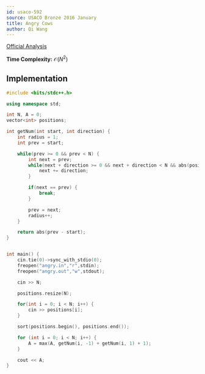 ```yaml
---
id: usaco-592
source: USACO Bronze 2016 January
title: Angry Cows
author: Qi Wang
---
```


[Official Analysis](http://www.usaco.org/current/data/sol_angry_bronze_jan16.html)

**Time Complexity:** $\mathcal{O}(N^2)$

<LanguageSection>
<CPPSection>

## Implementation

```cpp
#include <bits/stdc++.h>

using namespace std;

int N, A = 0;
vector<int> positions;

int getNum(int start, int direction) {
	int radius = 1;
	int prev = start;

	while(prev >= 0 && prev < N) {
		int next = prev;
		while(next + direction >= 0 && next + direction < N && abs(positions[next + direction] - positions[prev]) <= radius) {
			next += direction;
		}

		if(next == prev) {
			break;
		}

		prev = next;
		radius++;
	}

	return abs(prev - start);
}


int main() {
	cin.tie(0)->sync_with_stdio(0);
	freopen("angry.in","r",stdin);
	freopen("angry.out","w",stdout);

	cin >> N;

	positions.resize(N);

	for(int i = 0; i < N; i++) {
		cin >> positions[i];
	}

	sort(positions.begin(), positions.end());

	for (int i = 0; i < N; i++) {
		A = max(A, getNum(i, -1) + getNum(i, 1) + 1);
	}   

	cout << A;
}
```

</CPPSection>
</LanguageSection>
